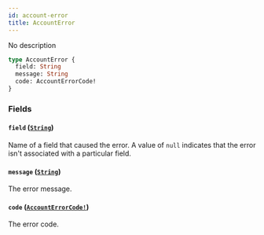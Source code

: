 ```yaml
---
id: account-error
title: AccountError
---
```


No description

```graphql
type AccountError {
  field: String
  message: String
  code: AccountErrorCode!
}
```

### Fields

#### `field` ([`String`](/api-reference/scalars/string.mdx))

Name of a field that caused the error. A value of `null` indicates that the error isn't associated with a particular field.

#### `message` ([`String`](/api-reference/scalars/string.mdx))

The error message.

#### `code` ([`AccountErrorCode!`](/api-reference/enums/account-error-code.mdx))

The error code.
